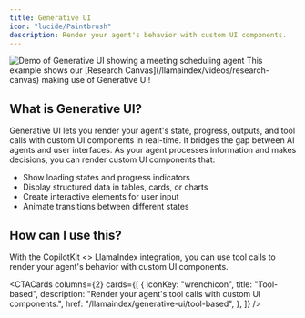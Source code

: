 ```yaml
---
title: Generative UI
icon: "lucide/Paintbrush"
description: Render your agent's behavior with custom UI components.
---
```



<Frame>
  <img
    src="https://cdn.copilotkit.ai/docs/copilotkit/images/coagents/AgenticGenerativeUI.gif"
    className="my-0"
    alt="Demo of Generative UI showing a meeting scheduling agent"
  />
</Frame>

<Callout>
  This example shows our [Research Canvas](/llamaindex/videos/research-canvas)
  making use of Generative UI!
</Callout>

## What is Generative UI?

Generative UI lets you render your agent's state, progress, outputs, and tool calls with custom UI components in real-time. It bridges the gap between AI
agents and user interfaces. As your agent processes information and makes decisions, you can render custom UI components that:

- Show loading states and progress indicators
- Display structured data in tables, cards, or charts
- Create interactive elements for user input
- Animate transitions between different states

## How can I use this?

With the CopilotKit &lt;&gt; LlamaIndex integration, you can use tool calls to render your agent's behavior with custom UI components.

<CTACards
  columns={2}
  cards={[
    {
      iconKey: "wrenchicon",
      title: "Tool-based",
      description: "Render your agent's tool calls with custom UI components.",
      href: "/llamaindex/generative-ui/tool-based",
    },
  ]}
/> 